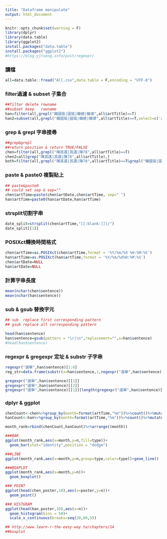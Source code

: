 ```yaml
---
title: "Dataframe manipulate"
output: html_document
---
```


```r
knitr::opts_chunk$set(warning = F)
library(dplyr)
library(data.table)
library(ggplot2)
install.packages("data.table")
install.packages("ggplot2")
#https://blog.yjtseng.info/post/regexpr/
```
### 讀檔
```r
all=data.table::fread("All.csv",data.table = F,encoding = "UTF-8")
```
### filter過濾 & subset 子集合
```r
##filter delete rowname
##subset keep   rowname
han=filter(all,grepl("韓國瑜|國瑜|韓總|韓導",all$artTitle)==T)
han2=subset(all,grepl("韓國瑜|國瑜|韓總|韓導",all$artTitle)==T,select=c('artTitle'))
```
### grep & grepl 字串搜尋
```r
##grep&grepl
##return position & return TRUE/FALSE
chen=filter(all,grepl("陳其邁|其邁|陳78",all$artTitle)==T)
chen2=all[grep("陳其邁|其邁|陳78",all$artTitle),]
both=filter(all,grepl("陳其邁|其邁|陳78",all$artTitle)==T&grepl("韓國瑜|國瑜|韓總|韓導",all$artTitle)==T)

```
### paste & paste0 複製貼上
```r
## paste&paste0
## could set sep & sep=""
chen$artTime=paste(chen$artDate,chen$artTime, sep=" ")
han$artTime=paste0(han$artDate,han$artTime)
```
### strsplit切割字串 
```r
date_split=strsplit(chen$artTime,"[[:blank:]]|/")
date_split[[1]]

```
### POSIXct轉換時間格式
```r
chen$artTime=as.POSIXct(chen$artTime,format = '%Y/%m/%d %H:%M:%S')
han$artTime=as.POSIXct(han$artTime,format = '%Y/%m/%d%H:%M:%S')
chen$artDate=NULL
han$artDate=NULL

```
### 計算字串長度
```r
mean(nchar(chen$sentence))
mean(nchar(han$sentence))
```
### sub & gsub 替換字元
```r
## sub  replace first corresponding pattern
## gsub replace all corresponding pattern

head(han$sentence)
han$sentence=gsub(pattern = "\r|\n",replacement="",x=han$sentence)
#head(han$sentence)
```
### regexpr & gregexpr 定址 & substr 子字串
```r
regexpr("選舉",han$sentence)[1:6]
reg_str=data.frame(substr(x=han$sentence,1,regexpr("選舉",han$sentence)+1))

gregexpr("選舉",han$sentence)[[1]]
gregexpr("選舉",han$sentence)[[2]]
gregexpr("選舉",han$sentence)[[1]][length(gregexpr("選舉",han$sentence)[[1]])]

```

### dplyr & ggplot
```r
chenCount<-chen%>%group_by(month=format(artTime,"%m"))%>%count()%>%mutate(type="chen")
hanCount<-han%>%group_by(month=format(artTime,"%m"))%>%count()%>%mutate(type="han")

month_rank=rbind(chenCount,hanCount)%>%arrange((month))

###BAR
ggplot(month_rank,aes(x=month,y=n,fill=type))+
  geom_bar(stat="identity",position = "dodge")

###LINE
ggplot(month_rank,aes(x=month,y=n,group=type,color=type))+geom_line()

###BOXPLOT
ggplot(month_rank,aes(x=month,y=n))+
  geom_boxplot()

### POINT
ggplot(head(chen_poster,10),aes(x=poster,y=n))+
  geom_point()

### HISTGRAM
ggplot(head(han_poster,10),aes(x=n))+
  geom_histogram(bins = 50)+
  scale_x_continuous(breaks=seq(20,60,5))

## http://www.learn-r-the-easy-way.tw/chapters/14
##boxplot
```



